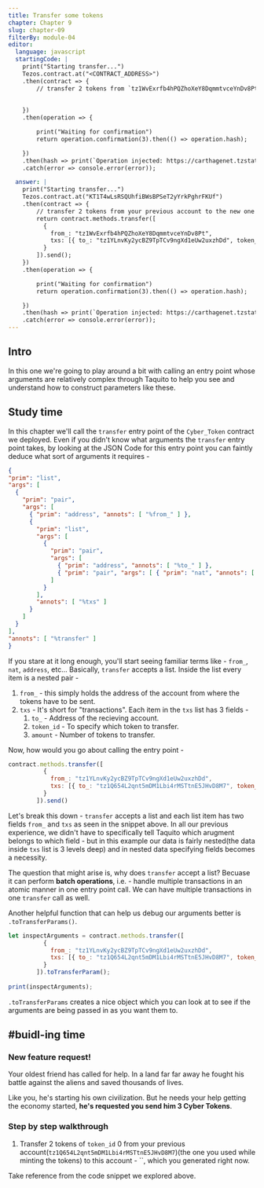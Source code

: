 ```yaml
---
title: Transfer some tokens
chapter: Chapter 9
slug: chapter-09
filterBy: module-04
editor:
  language: javascript
  startingCode: |
    print("Starting transfer...")
    Tezos.contract.at("<CONTRACT_ADDRESS>")
    .then(contract => {
        // transfer 2 tokens from `tz1WvExrfb4hPQZhoXeY8DqmmtvceYnDv8Pt` to `tz1YLnvKy2ycBZ9TpTCv9ngXd1eUw2uxzhDd`.
        
        
    })
    .then(operation => {

        print("Waiting for confirmation")
        return operation.confirmation(3).then(() => operation.hash);

    })
    .then(hash => print(`Operation injected: https://carthagenet.tzstats.com/${hash}`))
    .catch(error => console.error(error));

  answer: |
    print("Starting transfer...")
    Tezos.contract.at("KT1T4wLsRSQUhfiBWsBPSeT2yYrkPghrFKUf")
    .then(contract => {
        // transfer 2 tokens from your previous account to the new one which you generated recently.
        return contract.methods.transfer([
          {
            from_: "tz1WvExrfb4hPQZhoXeY8DqmmtvceYnDv8Pt",
            txs: [{ to_: "tz1YLnvKy2ycBZ9TpTCv9ngXd1eUw2uxzhDd", token_id: 0, amount: 2 }]
          }
        ]).send();
    })
    .then(operation => {

        print("Waiting for confirmation")
        return operation.confirmation(3).then(() => operation.hash);

    })
    .then(hash => print(`Operation injected: https://carthagenet.tzstats.com/${hash}`))
    .catch(error => console.error(error));
---
```

## Intro

In this one we're going to play around a bit with calling an entry point whose arguments are relatively complex through Taquito to help you see and understand how to construct parameters like these.

## Study time

In this chapter we'll call the `transfer` entry point of the `Cyber_Token` contract we deployed.
Even if you didn't know what arguments the `transfer` entry point takes, by looking at the JSON Code for this entry point you can faintly deduce what sort of arguments it requires - 
```json
{
"prim": "list",
"args": [
  {
    "prim": "pair",
    "args": [
      { "prim": "address", "annots": [ "%from_" ] },
      {
        "prim": "list",
        "args": [
          {
            "prim": "pair",
            "args": [
              { "prim": "address", "annots": [ "%to_" ] },
              { "prim": "pair", "args": [ { "prim": "nat", "annots": [ "%token_id" ] }, { "prim": "nat", "annots": [ "%amount" ] } ] }
            ]
          }
        ],
        "annots": [ "%txs" ]
      }
    ]
  }
],
"annots": [ "%transfer" ]
}
```
If you stare at it long enough, you'll start seeing familiar terms like - `from_`, `nat`, `address`, etc...
Basically, `transfer` accepts a list. Inside the list every item is a nested pair - 
1. `from_` - this simply holds the address of the account from where the tokens have to be sent.
2. `txs` - It's short for "transactions". Each item in the `txs` list has 3 fields - 
    1. `to_` - Address of the recieving account.
    2. `token_id` - To specify which token to transfer.
    3. `amount` - Number of tokens to transfer.

Now, how would you go about calling the entry point - 
```javascript
contract.methods.transfer([
          {
            from_: "tz1YLnvKy2ycBZ9TpTCv9ngXd1eUw2uxzhDd",
            txs: [{ to_: "tz1Q654L2qnt5mDM1Lbi4rMSTtnE5JHvD8M7", token_id: 0, amount: 2 }]
          }
        ]).send()
```
Let's break this down - `transfer` accepts a list and each list item has two fields `from_` and `txs` as seen in the snippet above.
In all our previous experience, we didn't have to specifically tell Taquito which arugment belongs to which field - but in this example our data is fairly nested(the data inside `txs` list is 3 levels deep) and in nested data specifying fields becomes a necessity.

The question that might arise is, why does `transfer` accept a list? Becuase it can perform **batch operations**, i.e. - handle multiple transactions in an atomic manner in one entry point call. 
We can have multiple transactions in one `transfer` call as well.

Another helpful function that can help us debug our arguments better is `.toTransferParams()`.
```javascript
let inspectArguments = contract.methods.transfer([
          {
            from_: "tz1YLnvKy2ycBZ9TpTCv9ngXd1eUw2uxzhDd",
            txs: [{ to_: "tz1Q654L2qnt5mDM1Lbi4rMSTtnE5JHvD8M7", token_id: 0, amount: 2 }]
          }
        ]).toTransferParam();
        
print(inspectArguments);
```
`.toTransferParams` creates a nice object which you can look at to see if the arguments are being passed in as you want them to.


## #buidl-ing time
 
### New feature request!
Your oldest friend has called for help. 
In a land far far away he fought his battle against the aliens and saved thousands of lives. 

Like you, he's starting his own civilization. 
But he needs your help getting the economy started, **he's requested you send him 3 Cyber Tokens**.

### Step by step walkthrough
1. Transfer 2 tokens of `token_id` 0 from your previous account(`tz1Q654L2qnt5mDM1Lbi4rMSTtnE5JHvD8M7`)(the one you used while minting the tokens) to this account - ``, which you generated right now. 

Take reference from the code snippet we explored above.